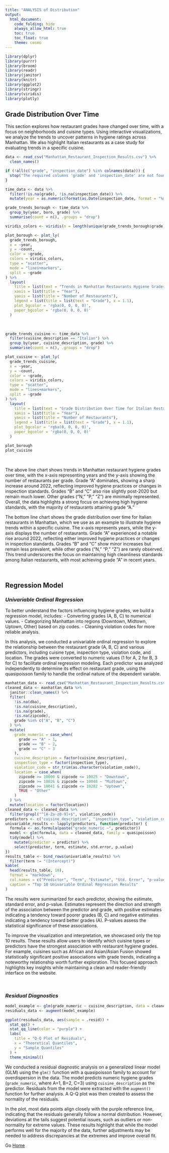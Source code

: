 ```yaml
---
title: "ANALYSIS of Distribution"
output: 
  html_document:
    code_folding: hide
    always_allow_html: true
    toc: true
    toc_float: true
    theme: cosmo
---
```

```r
library(dplyr)
library(purrr)
library(broom)
library(readr)
library(janitor)
library(knitr)
library(ggplot2)
library(stringr)
library(viridis)
library(plotly)
```

## **Grade Distribution Over Time**

This section explores how restaurant grades have changed over time, with a focus on neighborhoods and cuisine types. Using interactive visualizations, we analyze the trends to uncover patterns in hygiene ratings across Manhattan. We also highlight Italian restaurants as a case study for evaluating trends in a specific cuisine.

```r
data <- read_csv("Manhattan_Restaurant_Inspection_Results.csv") %>%
  clean_names()

if (!all(c("grade", "inspection_date") %in% colnames(data))) {
  stop("The required columns 'grade' and 'inspection_date' are not found in the dataset.")
}

time_data <- data %>%
  filter(!is.na(grade), !is.na(inspection_date)) %>%
  mutate(year = as.numeric(format(as.Date(inspection_date, format = "%m/%d/%Y"), "%Y")))

grade_trends_borough <- time_data %>%
  group_by(year, boro, grade) %>%
  summarise(count = n(), .groups = "drop")

viridis_colors <- viridis(n = length(unique(grade_trends_borough$grade)))

plot_borough <- plot_ly(
  grade_trends_borough,
  x = ~year,
  y = ~count,
  color = ~grade,
  colors = viridis_colors,
  type = "scatter",
  mode = "lines+markers",
  split = ~grade
) %>%
  layout(
    title = list(text = "Trends in Manhattan Restaurants Hygiene Grades Over Time"),
    xaxis = list(title = "Year"),
    yaxis = list(title = "Number of Restaurants"),
    legend = list(title = list(text = "Grade"), x = 1.1),
    plot_bgcolor = 'rgba(0, 0, 0, 0)',
    paper_bgcolor = 'rgba(0, 0, 0, 0)'
  )
```

<br>

```r
grade_trends_cuisine <- time_data %>%
  filter(cuisine_description == "Italian") %>%
  group_by(year, cuisine_description, grade) %>%
  summarise(count = n(), .groups = "drop")

plot_cuisine <- plot_ly(
  grade_trends_cuisine,
  x = ~year,
  y = ~count,
  color = ~grade,
  colors = viridis_colors,
  type = "scatter",
  mode = "lines+markers",
  split = ~grade
) %>%
  layout(
    title = list(text = "Grade Distribution Over Time for Italian Restaurants in Manhattan"),
    xaxis = list(title = "Year"),
    yaxis = list(title = "Number of Restaurants"),
    legend = list(title = list(text = "Grade"), x = 1.1),
    plot_bgcolor = 'rgba(0, 0, 0, 0)',
    paper_bgcolor = 'rgba(0, 0, 0, 0)'
  )

plot_borough
plot_cuisine
```

<br>

The above line chart shows trends in Manhattan restaurant hygiene grades over time, with the x-axis representing years and the y-axis showing the number of restaurants per grade. Grade "A" dominates, showing a sharp increase around 2022, reflecting improved hygiene practices or changes in inspection standards. Grades "B" and "C" also rise slightly post-2020 but remain much lower. Other grades ("N," "P," "Z") are minimally represented. Overall, the data highlights a strong focus on achieving high hygiene standards, with the majority of restaurants attaining grade "A."


The bottom line chart shows the grade distribution over time for Italian restaurants in Manhattan, which we use as an example to illustrate hygiene trends within a specific cuisine. The x-axis represents years, while the y-axis displays the number of restaurants. Grade "A" experienced a notable rise around 2022, reflecting either improved hygiene practices or changes in inspection standards. Grades "B" and "C" show minor increases but remain less prevalent, while other grades ("N," "P," "Z") are rarely observed. This trend underscores the focus on maintaining high cleanliness standards among Italian restaurants, with most achieving grade "A" in recent years.

<br>


## **Regression Model**

### *Univariable Ordinal Regression*
To better understand the factors influencing hygiene grades, we build a regression model, includes:
 - Converting grades (A, B, C) to numerical values.
 - Categorizing Manhattan into regions (Downtown, Midtown, Uptown, Other) based on zip codes.
 - Cleaning violation codes for more reliable analysis.

In this analysis, we conducted a univariable ordinal regression to explore the relationship between the restaurant grade (A, B, C) and various predictors, including cuisine type, inspection type, violation code, and location. The grades were converted to numeric values (1 for A, 2 for B, 3 for C) to facilitate ordinal regression modeling. Each predictor was analyzed independently to determine its effect on restaurant grade, using the quasipoisson family to handle the ordinal nature of the dependent variable.

```r
manhattan_data <- read_csv("Manhattan_Restaurant_Inspection_Results.csv", na = c("NA", "", "."))
cleaned_data <- manhattan_data %>%
  janitor::clean_names() %>%  
  filter(
    !is.na(dba),                         
    !is.na(cuisine_description),       
    !is.na(grade),                       
    !is.na(zipcode),
    grade %in% c("A", "B", "C")
  ) %>%
  mutate(
    grade_numeric = case_when(
      grade == "A" ~ 1,
      grade == "B" ~ 2,
      grade == "C" ~ 3
    ),  
    cuisine_description = factor(cuisine_description),  
    inspection_type = factor(inspection_type),  
    violation_code = str_trim(as.character(violation_code)),  
    location = case_when(
      zipcode >= 10000 & zipcode <= 10025 ~ "Downtown",
      zipcode >= 10026 & zipcode <= 10040 ~ "Midtown",
      zipcode >= 10041 & zipcode <= 10282 ~ "Uptown",
      TRUE ~ "Other"
    )
  ) %>%
  mutate(location = factor(location)) 
cleaned_data <- cleaned_data %>%
  filter(grepl("^[A-Za-z0-9]+$", violation_code)) 
predictors <- c("cuisine_description", "inspection_type", "violation_code", "location")
univariable_results <- lapply(predictors, function(predictor) {
  formula <- as.formula(paste("grade_numeric ~", predictor))
  model <- glm(formula, data = cleaned_data, family = quasipoisson) 
  tidy(model) %>%
    mutate(predictor = predictor) %>%
    select(predictor, term, estimate, std.error, p.value)
})
results_table <- bind_rows(univariable_results) %>%
  filter(term != "(Intercept)")
kable(
  head(results_table, 10), 
  format = "markdown",
  col.names = c("Predictor", "Term", "Estimate", "Std. Error", "p-value"),
  caption = "Top 10 Univariable Ordinal Regression Results"
)
```
The results were summarized for each predictor, showing the estimate, standard error, and p-value. Estimates represent the direction and strength of the association between the predictor and grade, with positive estimates indicating a tendency toward poorer grades (B, C) and negative estimates indicating a tendency toward better grades (A). P-values assess the statistical significance of these associations.

To improve the visualization and interpretation, we showcased only the top 10 results. These results allow users to identify which cuisine types or predictors have the strongest association with restaurant hygiene grades. For example, cuisines such as African and Asian/Asian Fusion showed statistically significant positive associations with grade trends, indicating a noteworthy relationship worth further exploration. This focused approach highlights key insights while maintaining a clean and reader-friendly interface on the website.

<br>


### *Residual Diagnostics*
```r
model_example <- glm(grade_numeric ~ cuisine_description, data = cleaned_data, family = quasipoisson)
residuals_data <- augment(model_example)

ggplot(residuals_data, aes(sample = .resid)) +
  stat_qq() +
  stat_qq_line(color = "purple") +
  labs(
    title = "Q-Q Plot of Residuals",
    x = "Theoretical Quantiles",
    y = "Sample Quantiles"
  ) +
  theme_minimal()
```

We conducted a residual diagnostic analysis on a generalized linear model (GLM) using the `glm()` function with a quasipoisson family to account for overdispersion in the data. The model predicts numeric hygiene grades (`grade_numeric`, where A=1, B=2, C=3) using `cuisine_description` as the predictor. Residuals from the model were extracted with the `augment()` function for further analysis. A Q-Q plot was then created to assess the normality of the residuals. 

In the plot, most data points align closely with the purple reference line, indicating that the residuals generally follow a normal distribution. However, deviations at the tails suggest potential issues, such as outliers or non-normality for extreme values. These results highlight that while the model performs well for the majority of the data, further adjustments may be needed to address discrepancies at the extremes and improve overall fit.

Go [Home](index.html)